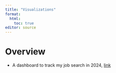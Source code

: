 ```yaml
---
title: "Visualizations"
format:
  html:
    toc: true
editor: source
---
```


# Overview

- A dashboard to track my job search in 2024, [link](job-search-dashboard.qmd)